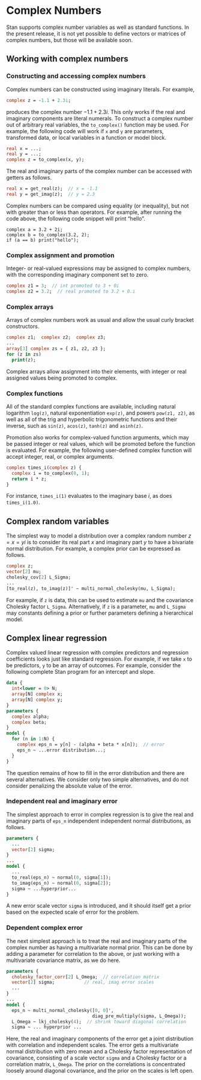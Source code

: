 # Complex Numbers

Stan supports complex number variables as well as standard functions.
In the present release, it is not yet possible to define vectors or
matrices of complex numbers, but those will be available soon.

## Working with complex numbers

### Constructing and accessing complex numbers

Complex numbers can be constructed using imaginary literals.  For example,

```stan
complex z = -1.1 + 2.3i;
```

produces the complex number $-1.1 + 2.3i$.  This only works if the
real and imaginary components are literal numerals.  To construct a
complex number out of arbitrary real variables, the `to_complex()`
function may be used.  For example, the following code will work if
`x` and `y` are parameters, transformed data, or local variables in a
function or model block.

```stan
real x = ...;
real y = ...;
complex z = to_complex(x, y);
```

The real and imaginary parts of the complex number can be accessed
with getters as follows.

```stan
real x = get_real(z);  // x = -1.1
real y = get_imag(z);  // y = 2.3
```

Complex numbers can be compared using equality (or inequality), but
not with greater than or less than operators.  For example, after
running the code above, the following code snippet will print
"hello".

```
complex a = 3.2 + 2i;
complex b = to_complex(3.2, 2);
if (a == b) print("hello");
```


### Complex assignment and promotion

Integer- or real-valued expressions may be assigned to complex
numbers, with the corresponding imaginary component set to zero.

```stan
complex z1 = 3;  // int promoted to 3 + 0i
complex z2 = 3.2;  // real promoted to 3.2 + 0.i
```


### Complex arrays

Arrays of complex numbers work as usual and allow the usual
curly bracket constructors.

```stan
complex z1;  complex z2;  complex z3;
...
array[3] complex zs = { z1, z2, z3 };
for (z in zs)
  print(z);
```

Complex arrays allow assignment into their elements, with integer or
real assigned values being promoted to complex.


### Complex functions

All of the standard complex functions are available, including
natural logarithm `log(z)`, natural exponentiation `exp(z)`, and
powers `pow(z1, z2)`, as well as all of the trig and hyperbolic
trigonometric functions and their inverse, such as `sin(z)`,
`acos(z)`, `tanh(z)` and `asinh(z)`.

Promotion also works for complex-valued function arguments, which may
be passed integer or real values, which will be promoted before the
function is evaluated.  For example, the following user-defined
complex function will accept integer, real, or complex arguments.

```stan
complex times_i(complex z) {
  complex i = to_complex(0, 1);
  return i * z;
}
```

For instance, `times_i(1)` evaluates to the imaginary base $i$, as
does `times_i(1.0)`.


## Complex random variables

The simplest way to model a distribution over a complex random number
$z = x = yi$ is to consider its real part $x$ and imaginary part $y$
to have a bivariate normal distribution.  For example, a complex prior
can be expressed as follows.

```stan
complex z;
vector[2] mu;
cholesky_cov[2] L_Sigma;
...
[to_real(z), to_imag(z)]' ~ multi_normal_cholesky(mu, L_Sigma);
```

For example, if `z` is data, this can be used to estimate `mu` and the
covariance Cholesky factor `L_Sigma`.  Alternatively, if `z` is
a parameter, `mu` and `L_Sigma` may constants defining a prior or
further parameters defining a hierarchical model.


## Complex linear regression

Complex valued linear regression with complex predictors and
regression coefficients looks just like standard regression.  For
example, if we take `x` to be predictors, `y` to be an array of
outcomes.  For example, consider the following complete Stan program
for an intercept and slope.

```stan
data {
  int<lower = 0> N;
  array[N] complex x;
  array[N] complex y;
}
parameters {
  complex alpha;
  complex beta;
}
model {
  for (n in 1:N) {
    complex eps_n = y[n] - (alpha + beta * x[n]);  // error
    eps_n ~ ...error distribution...;
  }
}
```

The question remains of how to fill in the error distribution and
there are several alternatives.  We consider only two simple
alternatives, and do not consider penalizing the absolute value of the
error.


### Independent real and imaginary error

The simplest approach to error in complex regression is to give the
real and imaginary parts of `eps_n` independent
independent normal distributions, as follows.

```stan
parameters {
  ...
  vector[2] sigma;
}
...
model {
  ...
  to_real(eps_n) ~ normal(0, sigma[1]);
  to_imag(eps_n) ~ normal(0, sigma[2]);
  sigma ~ ...hyperprior...
}
```

A new error scale vector `sigma` is introduced, and it should itself
get a prior based on the expected scale of error for the problem.


### Dependent complex error

The next simplest approach is to treat the real and imaginary parts of
the complex number as having a multivariate normal prior.  This can be
done by adding a parameter for correlation to the above, or just
working with a multivariate covariance matrix, as we do here.

```stan
parameters {
  cholesky_factor_corr[2] L_Omega;  // correlation matrix
  vector[2] sigma;           // real, imag error scales
  ...
}
...
model {
  eps_n ~ multi_normal_cholesky([0, 0]',
                                diag_pre_multiply(sigma, L_Omega));
  L_Omega ~ lkj_cholesky(4);  // shrink toward diagonal correlation
  sigma ~ ... hyperprior ...
```

Here, the real and imaginary components of the error get a joint
distribution with correlation and independent scales.  The error gets
a multivariate normal distribution with zero mean and a Cholesky
factor representation of covariance, consisting of a scale vector
`sigma` and a Cholesky factor or a correlation matrix, `L_Omega`.
The prior on the correlations is concentrated loosely around diagonal
covariance, and the prior on the scales is left open.
